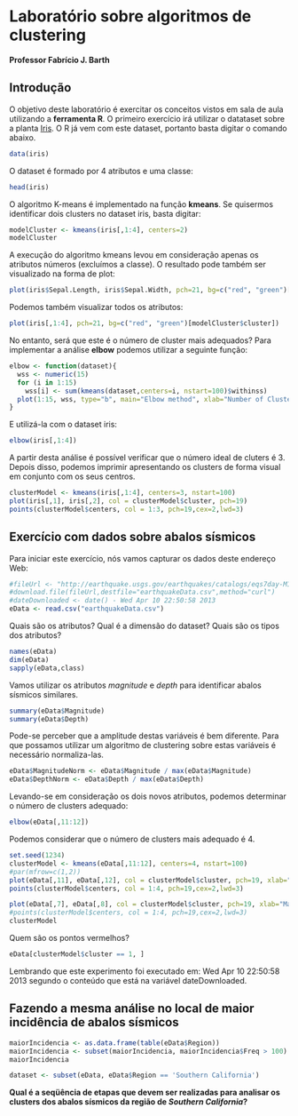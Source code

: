 Laboratório sobre algoritmos de clustering
========================================================
**Professor Fabrício J. Barth**

Introdução
----------
O objetivo deste laboratório é exercitar os conceitos vistos em sala de aula utilizando a **ferramenta R**.
O primeiro exercício irá utilizar o datataset sobre a planta [Iris](http://archive.ics.uci.edu/ml/datasets/Iris). O R já vem com este dataset, portanto basta digitar o comando abaixo.

```r
data(iris)
```

O dataset é formado por 4 atributos e uma classe:

````r
head(iris)
````

O algoritmo K-means é implementado na função **kmeans**. Se quisermos identificar dois clusters no dataset
iris, basta digitar:

````r
modelCluster <- kmeans(iris[,1:4], centers=2)
modelCluster
````

A execução do algoritmo kmeans levou em consideração apenas os atributos números (excluímos a classe).
O resultado pode também ser visualizado na forma de plot:

```r
plot(iris$Sepal.Length, iris$Sepal.Width, pch=21, bg=c("red", "green")[modelCluster$cluster])
```

Podemos também visualizar todos os atributos: 

```r
plot(iris[,1:4], pch=21, bg=c("red", "green")[modelCluster$cluster])
```

No entanto, será que este é o número de cluster mais adequados? Para implementar a análise **elbow** podemos utilizar a seguinte função:

````r
elbow <- function(dataset){
  wss <- numeric(15)
  for (i in 1:15) 
    wss[i] <- sum(kmeans(dataset,centers=i, nstart=100)$withinss)
  plot(1:15, wss, type="b", main="Elbow method", xlab="Number of Clusters",ylab="Within groups sum of squares", pch=8)
}
````

E utilizá-la com o dataset iris:

````r
elbow(iris[,1:4])
````

A partir desta análise é possível verificar que o número ideal de cluters é 3. Depois disso, podemos imprimir apresentando os clusters de forma visual em conjunto com os seus centros.

````r
clusterModel <- kmeans(iris[,1:4], centers=3, nstart=100)
plot(iris[,1], iris[,2], col = clusterModel$cluster, pch=19)
points(clusterModel$centers, col = 1:3, pch=19,cex=2,lwd=3)
````

Exercício com dados sobre abalos sísmicos
-----------------------------------------

Para iniciar este exercício, nós vamos capturar os dados deste endereço Web:

````r
#fileUrl <- "http://earthquake.usgs.gov/earthquakes/catalogs/eqs7day-M1.txt"
#download.file(fileUrl,destfile="earthquakeData.csv",method="curl") 
#dateDownloaded <- date() - Wed Apr 10 22:50:58 2013
eData <- read.csv("earthquakeData.csv")
````

Quais são os atributos? Qual é a dimensão do dataset? Quais são os tipos dos atributos?

````r
names(eData)
dim(eData)
sapply(eData,class)
````

Vamos utilizar os atributos _magnitude_ e _depth_ para identificar abalos sísmicos similares.

````r
summary(eData$Magnitude)
summary(eData$Depth)
````

Pode-se perceber que a amplitude destas variáveis é bem diferente. Para que possamos utilizar um algoritmo de clustering sobre estas variáveis é necessário normaliza-las.

````r
eData$MagnitudeNorm <- eData$Magnitude / max(eData$Magnitude)
eData$DepthNorm <- eData$Depth / max(eData$Depth)
````

Levando-se em consideração os dois novos atributos, podemos determinar o número de clusters adequado:

````r
elbow(eData[,11:12])
````

Podemos considerar que o número de clusters mais adequado é 4.

````r
set.seed(1234)
clusterModel <- kmeans(eData[,11:12], centers=4, nstart=100)
#par(mfrow=c(1,2))
plot(eData[,11], eData[,12], col = clusterModel$cluster, pch=19, xlab="Magnitude", ylab="Depth", main="Clusters de abalos sísmicos (Wed Apr 10 22:50:58 2013)")
points(clusterModel$centers, col = 1:4, pch=19,cex=2,lwd=3)

plot(eData[,7], eData[,8], col = clusterModel$cluster, pch=19, xlab="Magnitude", ylab="Depth", main="Clusters de abalos sísmicos - valores originais")
#points(clusterModel$centers, col = 1:4, pch=19,cex=2,lwd=3)
clusterModel
````

Quem são os pontos vermelhos?

````r
eData[clusterModel$cluster == 1, ]
````

Lembrando que este experimento foi executado em: Wed Apr 10 22:50:58 2013 segundo o conteúdo que está na variável dateDownloaded.

Fazendo a mesma análise no local de maior incidência de abalos sísmicos
-------------------------------------------------------------------------

````r
maiorIncidencia <- as.data.frame(table(eData$Region))
maiorIncidencia <- subset(maiorIncidencia, maiorIncidencia$Freq > 100)
maiorIncidencia

dataset <- subset(eData, eData$Region == 'Southern California')
````

**Qual é a seqüência de etapas que devem ser realizadas para analisar os clusters dos abalos sísmicos da região de _Southern California_?**
